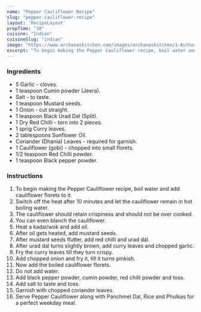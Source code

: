 ---
name: "Pepper Cauliflower Recipe"
slug: "pepper-cauliflower-recipe"
layout: 'RecipeLayout'
prepTime: "30"
cuisine: "Indian"
cuisineSlug: "indian"
image: "https://www.archanaskitchen.com/images/archanaskitchen/1-Author/Raksha_Kamat/Pepper_Cauliflower.jpg"
excerpt: "To begin making the Pepper Cauliflower recipe, boil water and add cauliflower florets to it"
---

### Ingredients

- 5 Garlic - cloves.
- 1 teaspoon Cumin powder (Jeera).
- Salt - to taste.
- 1 teaspoon Mustard seeds.
- 1 Onion - cut straight.
- 1 teaspoon Black Urad Dal (Split).
- 1 Dry Red Chilli - torn into 2 pieces.
- 1 sprig Curry leaves.
- 2 tablespoons Sunflower Oil.
- Coriander (Dhania) Leaves - required for garnish.
- 1 Cauliflower (gobi) - chopped into small florets.
- 1/2 teaspoon Red Chilli powder.
- 1 teaspoon Black pepper powder.

### Instructions

1. To begin making the Pepper Cauliflower recipe, boil water and add cauliflower florets to it.
1. Switch off the heat after 10 minutes and let the cauliflower remain in hot boiling water.
1. The cauliflower should retain crispiness and should not be over cooked.
1. You can even blanch the cauliflower.
1. Heat a kadai/wok and add oil.
1. After oil gets heated, add mustard seeds.
1. After mustard seeds flutter, add red chilli and urad dal.
1. After urad dal turns slightly brown, add curry leaves and chopped garlic.
1. Fry the curry leaves till they turn crispy.
1. Add chopped onion and fry it, till it turns pinkish.
1. Now add the boiled cauliflower florets.
1. Do not add water.
1. Add black pepper powder, cumin powder, red chilli powder and toss.
1. Add salt to taste and toss.
1. Garnish with chopped coriander leaves.
1. Serve Pepper Cauliflower along with Panchmel Dal, Rice and Phulkas for a perfect weekday meal.
